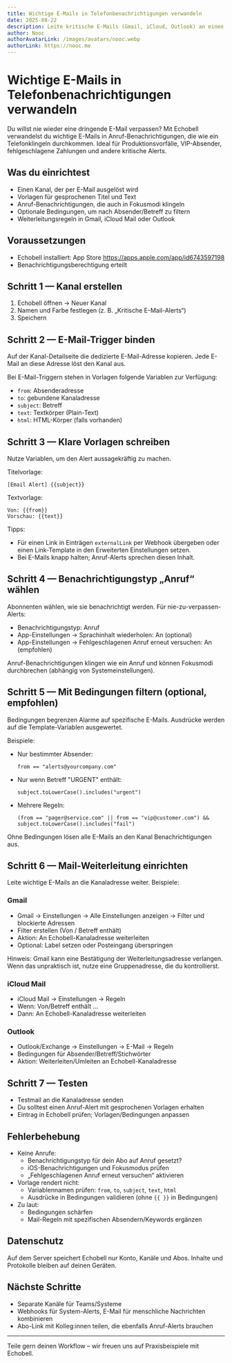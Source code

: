 ```yaml
---
title: Wichtige E-Mails in Telefonbenachrichtigungen verwandeln
date: 2025-08-22
description: Leite kritische E-Mails (Gmail, iCloud, Outlook) an einen Echobell-Kanal weiter und erhalte sofortige Anrufe-ähnliche Alarme mit Vorlagen, Filtern und Wiederholungen.
author: Nooc
authorAvatarLink: /images/avatars/nooc.webp
authorLink: https://nooc.me
---
```


# Wichtige E-Mails in Telefonbenachrichtigungen verwandeln

Du willst nie wieder eine dringende E-Mail verpassen? Mit Echobell verwandelst du wichtige E-Mails in Anruf-Benachrichtigungen, die wie ein Telefonklingeln durchkommen. Ideal für Produktionsvorfälle, VIP-Absender, fehlgeschlagene Zahlungen und andere kritische Alerts.

## Was du einrichtest

- Einen Kanal, der per E-Mail ausgelöst wird
- Vorlagen für gesprochenen Titel und Text
- Anruf-Benachrichtigungen, die auch in Fokusmodi klingeln
- Optionale Bedingungen, um nach Absender/Betreff zu filtern
- Weiterleitungsregeln in Gmail, iCloud Mail oder Outlook

## Voraussetzungen

- Echobell installiert: App Store https://apps.apple.com/app/id6743597198
- Benachrichtigungsberechtigung erteilt

## Schritt 1 — Kanal erstellen

1. Echobell öffnen → Neuer Kanal
2. Namen und Farbe festlegen (z. B. „Kritische E-Mail-Alerts“)
3. Speichern

## Schritt 2 — E-Mail-Trigger binden

Auf der Kanal-Detailseite die dedizierte E-Mail-Adresse kopieren. Jede E-Mail an diese Adresse löst den Kanal aus.

Bei E-Mail-Triggern stehen in Vorlagen folgende Variablen zur Verfügung:

- `from`: Absenderadresse
- `to`: gebundene Kanaladresse
- `subject`: Betreff
- `text`: Textkörper (Plain-Text)
- `html`: HTML-Körper (falls vorhanden)

## Schritt 3 — Klare Vorlagen schreiben

Nutze Variablen, um den Alert aussagekräftig zu machen.

Titelvorlage:

```
[Email Alert] {{subject}}
```

Textvorlage:

```
Von: {{from}}
Vorschau: {{text}}
```

Tipps:

- Für einen Link in Einträgen `externalLink` per Webhook übergeben oder einen Link-Template in den Erweiterten Einstellungen setzen.
- Bei E-Mails knapp halten; Anruf-Alerts sprechen diesen Inhalt.

## Schritt 4 — Benachrichtigungstyp „Anruf“ wählen

Abonnenten wählen, wie sie benachrichtigt werden. Für nie-zu-verpassen-Alerts:

- Benachrichtigungstyp: Anruf
- App-Einstellungen → Sprachinhalt wiederholen: An (optional)
- App-Einstellungen → Fehlgeschlagenen Anruf erneut versuchen: An (empfohlen)

Anruf-Benachrichtigungen klingen wie ein Anruf und können Fokusmodi durchbrechen (abhängig von Systemeinstellungen).

## Schritt 5 — Mit Bedingungen filtern (optional, empfohlen)

Bedingungen begrenzen Alarme auf spezifische E-Mails. Ausdrücke werden auf die Template-Variablen ausgewertet.

Beispiele:

- Nur bestimmter Absender:
  ```
  from == "alerts@yourcompany.com"
  ```
- Nur wenn Betreff "URGENT" enthält:
  ```
  subject.toLowerCase().includes("urgent")
  ```
- Mehrere Regeln:
  ```
  (from == "pager@service.com" || from == "vip@customer.com") && subject.toLowerCase().includes("fail")
  ```

Ohne Bedingungen lösen alle E-Mails an den Kanal Benachrichtigungen aus.

## Schritt 6 — Mail-Weiterleitung einrichten

Leite wichtige E-Mails an die Kanaladresse weiter. Beispiele:

### Gmail

- Gmail → Einstellungen → Alle Einstellungen anzeigen → Filter und blockierte Adressen
- Filter erstellen (Von / Betreff enthält)
- Aktion: An Echobell-Kanaladresse weiterleiten
- Optional: Label setzen oder Posteingang überspringen

Hinweis: Gmail kann eine Bestätigung der Weiterleitungsadresse verlangen. Wenn das unpraktisch ist, nutze eine Gruppenadresse, die du kontrollierst.

### iCloud Mail

- iCloud Mail → Einstellungen → Regeln
- Wenn: Von/Betreff enthält …
- Dann: An Echobell-Kanaladresse weiterleiten

### Outlook

- Outlook/Exchange → Einstellungen → E-Mail → Regeln
- Bedingungen für Absender/Betreff/Stichwörter
- Aktion: Weiterleiten/Umleiten an Echobell-Kanaladresse

## Schritt 7 — Testen

- Testmail an die Kanaladresse senden
- Du solltest einen Anruf-Alert mit gesprochenen Vorlagen erhalten
- Eintrag in Echobell prüfen; Vorlagen/Bedingungen anpassen

## Fehlerbehebung

- Keine Anrufe:
  - Benachrichtigungstyp für dein Abo auf Anruf gesetzt?
  - iOS-Benachrichtigungen und Fokusmodus prüfen
  - „Fehlgeschlagenen Anruf erneut versuchen“ aktivieren
- Vorlage rendert nicht:
  - Variablennamen prüfen: `from`, `to`, `subject`, `text`, `html`
  - Ausdrücke in Bedingungen validieren (ohne `{{ }}` in Bedingungen)
- Zu laut:
  - Bedingungen schärfen
  - Mail-Regeln mit spezifischen Absendern/Keywords ergänzen

## Datenschutz

Auf dem Server speichert Echobell nur Konto, Kanäle und Abos. Inhalte und Protokolle bleiben auf deinen Geräten.

## Nächste Schritte

- Separate Kanäle für Teams/Systeme
- Webhooks für System-Alerts, E-Mail für menschliche Nachrichten kombinieren
- Abo-Link mit Kolleg:innen teilen, die ebenfalls Anruf-Alerts brauchen

---

Teile gern deinen Workflow – wir freuen uns auf Praxisbeispiele mit Echobell.
